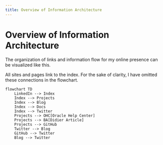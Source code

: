 ```yaml
---
title: Overview of Information Architecture
---
```



# Overview of Information Architecture

The organization of links and information flow for my online presence can be visualized like this.

<Callout>
All sites and pages link to the index. For the sake of clarity, I have omitted these connections in the flowchart.
</Callout>


```mermaid
flowchart TD
    LinkedIn --> Index
    Index --> Projects
    Index --> Blog
    Index --> Docs
    Index --> Twitter
    Projects --> OHC[Oracle Help Center]
    Projects --> BA[Didier Article]
    Projects --> GitHub
    Twitter --> Blog
    GitHub --> Twitter
    Blog --> Twitter
```
